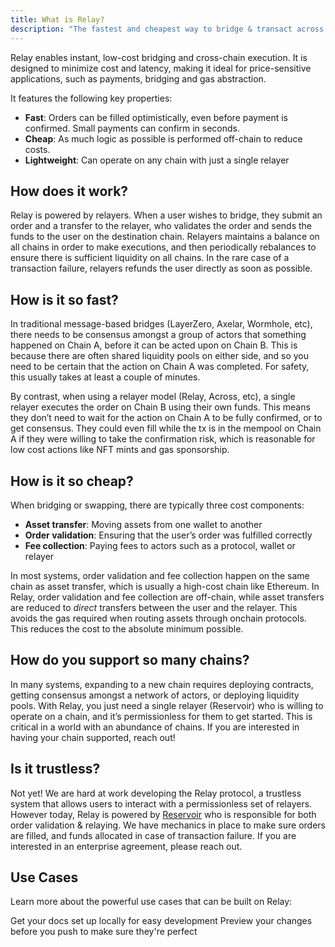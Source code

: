 ```yaml
---
title: What is Relay?
description: "The fastest and cheapest way to bridge & transact across chains"
---
```


Relay enables instant, low-cost bridging and cross-chain execution. It is designed to minimize cost and latency, making it ideal for price-sensitive applications, such as payments, bridging and gas abstraction.

It features the following key properties:

- **Fast**: Orders can be filled optimistically, even before payment is confirmed. Small payments can confirm in seconds.
- **Cheap**: As much logic as possible is performed off-chain to reduce costs.
- **Lightweight**: Can operate on any chain with just a single relayer

## How does it work?

Relay is powered by relayers. When a user wishes to bridge, they submit an order and a transfer to the relayer, who validates the order and sends the funds to the user on the destination chain. Relayers maintains a balance on all chains in order to make executions, and then periodically rebalances to ensure there is sufficient liquidity on all chains. In the rare case of a transaction failure, relayers refunds the user directly as soon as possible.

## How is it so fast?

In traditional message-based bridges (LayerZero, Axelar, Wormhole, etc), there needs to be consensus amongst a group of actors that something happened on Chain A, before it can be acted upon on Chain B. This is because there are often shared liquidity pools on either side, and so you need to be certain that the action on Chain A was completed. For safety, this usually takes at least a couple of minutes.

By contrast, when using a relayer model (Relay, Across, etc), a single relayer executes the order on Chain B using their own funds. This means they don’t need to wait for the action on Chain A to be fully confirmed, or to get consensus. They could even fill while the tx is in the mempool on Chain A if they were willing to take the confirmation risk, which is reasonable for low cost actions like NFT mints and gas sponsorship.

## How is it so cheap?

When bridging or swapping, there are typically three cost components:

- **Asset transfer**: Moving assets from one wallet to another
- **Order validation**: Ensuring that the user’s order was fulfilled correctly
- **Fee collection**: Paying fees to actors such as a protocol, wallet or relayer

In most systems, order validation and fee collection happen on the same chain as asset transfer, which is usually a high-cost chain like Ethereum. In Relay, order validation and fee collection are off-chain, while asset transfers are reduced to _direct_ transfers between the user and the relayer. This avoids the gas required when routing assets through onchain protocols. This reduces the cost to the absolute minimum possible.

## How do you support so many chains?

In many systems, expanding to a new chain requires deploying contracts, getting consensus amongst a network of actors, or deploying liquidity pools. With Relay, you just need a single relayer (Reservoir) who is willing to operate on a chain, and it’s permissionless for them to get started. This is critical in a world with an abundance of chains. If you are interested in having your chain supported, reach out!

## Is it trustless?

Not yet! We are hard at work developing the Relay protocol, a trustless system that allows users to interact with a permissionless set of relayers. However today, Relay is powered by [Reservoir](https://reservoir.tools/) who is responsible for both order validation & relaying. We have mechanics in place to make sure orders are filled, and funds allocated in case of transaction failure. If you are interested in an enterprise agreement, please reach out.

## Use Cases

Learn more about the powerful use cases that can be built on Relay:

<CardGroup cols={2}>
  <Card
    title="Instant Bridging"
    icon="bridge"
    href="https://docs.relay.link/use-cases/instant-bridging"
  >
    Get your docs set up locally for easy development
  </Card>
  <Card
    title="Cross-chain Execution"
    icon="route"
    href="https://docs.relay.link/use-cases/cross-chain-execution"
  >
    Preview your changes before you push to make sure they're perfect
  </Card>
</CardGroup>
